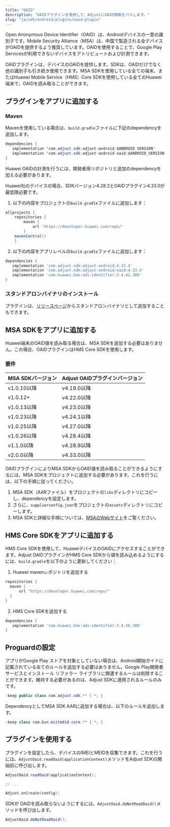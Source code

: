 ```yaml
---
title: "OAID"
description: "OAIDプラグインを使用して、AdjustにOAID情報をパスします。"
slug: "ja/sdk/android/plugins/oaid-plugin"
---
```


Open Anonymous Device Identifier（OAID）は、Androidデバイスの一意の識別子です。Mobile Security Alliance（MSA）は、中国で製造される全デバイスがOAIDを提供するよう推奨しています。OAIDを使用することで、Google Play Servicesが利用できないデバイスをアトリビュートおよび計測できます。

OAIDプラグインは、デバイスのOAIDを提供します。SDKは、OAIDだけでなく他の識別子も引き続き使用できます。MSA SDKを使用している全ての端末、またはHuawei Mobile Service（HMS）Core SDKを使用している全てのHuawei端末で、OAIDを読み取ることができます。

## プラグインをアプリに追加する

### Maven

Mavenを使用している場合は、`build.gradle`ファイルに下記のdependencyを追加します。

```java
dependencies {
   implementation 'com.adjust.sdk:adjust-android:$ANDROID_VERSION'
   implementation 'com.adjust.sdk:adjust-android-oaid:$ANDROID_VERSION'
}
```

Huawei OAIDの計測を行うには、開発者用リポジトリと追加のdependencyを加える必要があります。

<Callout type="important">

Huawei社のデバイスの場合、SDKバージョン4\.28\.2とOAIDプラグイン4\.33\.0が最低限必要です。

</Callout>

1. 以下の内容をプロジェクトの`build.gradle`ファイルに追加します：

```groovy
allprojects {
    repositories {
        maven {
            url 'https://developer.huawei.com/repo/'
        }
    mavenCentral()
    }
```

2. 以下の内容をアプリレベルの`build.gradle`ファイルに追加します：

```groovy
dependencies {
   implementation 'com.adjust.sdk:adjust-android:4.33.4'
   implementation 'com.adjust.sdk:adjust-android-oaid:4.33.4'
   implementation 'com.huawei.hms:ads-identifier:3.4.62.300'
}
```

### スタンドアロンバイナリのインストール

プラグインは、[リリースページ](https://github.com/adjust/android_sdk/releases)からスタンドアロンバイナリとして追加することもできます。

## MSA SDKをアプリに追加する

<Callout type="note">

Huawei端末のOAID値を読み取る場合は、MSA SDKを追加する必要はありません。この場合、OAIDプラグインはHMS Core SDKを使用します。

</Callout>

### 要件

| MSA SDKバージョン | Adjust OAIDプラグインバージョン |
| ----------------- | ------------------------------- |
| v1\.0\.10以降     | v4\.19\.0以降                   |
| v1\.0\.12\+       | v4\.22\.0以降                   |
| v1\.0\.13以降     | v4\.23\.0以降                   |
| v1\.0\.23以降     | v4\.24\.1以降                   |
| v1\.0\.25以降     | v4\.27\.0以降                   |
| v1\.0\.26以降     | v4\.28\.4以降                   |
| v1\.1\.0以降      | v4\.28\.9以降                   |
| v2\.0\.0以降      | v4\.33\.0以降                   |

OAIDプラグインによりMSA SDKからOAID値を読み取ることができるようにするには、MSA SDKをプロジェクトに追加する必要があります。これを行うには、以下の手順に従ってください。

1. MSA SDK（AARファイル）をプロジェクトの`libs`ディレクトリにコピーし、dependencyを設定します。
2. さらに、`supplierconfig.json`をプロジェクトの`assets`ディレクトリにコピーします。
3. MSA SDKと詳細な手順については、[MSAのWebサイト](http://www.msa-alliance.cn/col.jsp?id=120)をご覧ください。

## HMS Core SDKをアプリに追加する

HMS Core SDKを使用して、HuaweiデバイスのOAIDにアクセスすることができます。Adjust OAIDプラグインがHMS Core SDKから値を読み込めるようにするには、`build.gradle`を以下のように更新してください：

1. Huawei mavenレポジトリを追加する

```groovy
repositories {
  maven {
      url "https://developer.huawei.com/repo/"
  }
}
```

2. HMS Core SDKを追加する

```groovy
dependencies {
   implementation 'com.huawei.hms:ads-identifier:3.4.56.300'
}
```

## Proguardの設定

アプリがGoogle Play ストアを対象としていない場合は、Android開始ガイドに記載されている全てのルールを追加する必要はありません。Google Play開発者サービスとインストール リファラー ライブラリに関連するルールは削除することができます。維持する必要があるのは、Adjust SDKに適用されるルールのみです。

```java
-keep public class com.adjust.sdk.** { *; }
```

DependencyとしてMSA SDK AARに追加する場合は、以下のルールを追加します。

```java
-keep class com.bun.miitmdid.core.** { *; }
```

## プラグインを使用する

プラグインを設定したら、デバイスのIMEIとMEIDを収集できます。これを行うには、`AdjustOaid.readOaid(applicationContext)`メソッドをAdjust SDKの開始前に呼び出します。

<Tabs>

 <Tab title="Java">

```java
AdjustOaid.readOaid(applicationContext);

// ...

Adjust.onCreate(config);
```

</Tab>

</Tabs>

SDKが OAIDを読み取らないようにするには、`AdjustOaid.doNotReadOaid()`メソッドを呼び出します。

<Tabs>

 <Tab title="Java">

```java
AdjustOaid.doNotReadOaid();

```

</Tab>

</Tabs>
